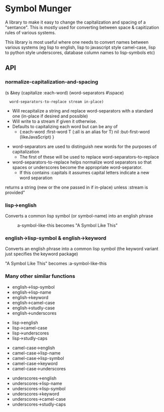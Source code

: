 = Symbol Munger = 

A library to make it easy to change the capitalization and spacing of
a "sentance".  This is mostly used for converting between space &
capitization rules of various systems.

This library is most useful where one needs to convert names between 
various systems (eg lisp to english, lisp to javascript style camel-case,
lisp to python style underscores, database column names to lisp-symbols etc)

== API ==
=== normalize-capitalization-and-spacing ===

(s &key (capitalize :each-word) (word-separators #\space)
   word-separators-to-replace stream in-place)

* Will recapitalize a string and replace word-separators with a standard one (in-place if desired and possible)
* Will write to a stream if given it otherwise.
* Defaults to capitalizing each word but can be any of
** {:each-word :first-word T (:all is an alias for T) nil :but-first-word (likeJavaScript) }

* word-separators are used to distinguish new words for the purposes of capitalization
** The first of these will be used to replace word-separators-to-replace
* word-separators-to-replace helps normalize word separators so that spaces or underscores become the appropriate word-separator.
** If this contains :capitals it assumes capital letters indicate a new word separation

returns a string (new or the one passed in if in-place) unless :stream is provided"

=== lisp->english ===

Converts a common lisp symbol (or symbol-name) into an english phrase

:a-symbol-like-this becomes "A Symbol Like This"

=== english->lisp-symbol & english->keyword ===

Converts an english phrase into a common lisp symbol (the keyword 
variant just specifies the keyword package)

"A Symbol Like This" becomes :a-symbol-like-this


=== Many other similar functions ===

* english->lisp-symbol
* english->lisp-name
* english->keyword
* english->camel-case
* english->studly-case
* english->underscores

* lisp->english
* lisp->camel-case
* lisp->underscores
* lisp->studly-caps

* camel-case->english
* camel-case->lisp-name
* camel-case->lisp-symbol
* camel-case->keyword
* camel-case->underscores

* underscores->english
* underscores->lisp-name
* underscores->lisp-symbol
* underscores->keyword
* underscores->camel-case
* underscores->studly-caps